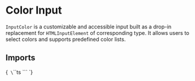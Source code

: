 
<Meta title="Inputs/Color" of={InputColorStories} />

# Color Input

`InputColor` is a customizable and accessible input built as a drop-in replacement for `HTMLInputElement` of corresponding type. It allows users to select colors and supports predefined color lists.

## Imports

<Markdown>{`
\`\`\`ts
\`\`\`
`}</Markdown>

<Primary />

<ArgTypes of={InputColor}/>

